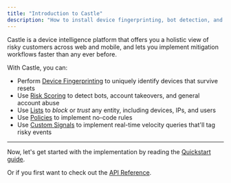 ```yaml
---
title: "Introduction to Castle"
description: "How to install device fingerprinting, bot detection, and much more."
---
```


Castle is a device intelligence platform that offers you a holistic view of risky customers across web and mobile, and lets you implement mitigation workflows faster than any ever before.

With Castle, you can:

* Perform [Device Fingerprinting](/docs/device-fingerprinting) to uniquely identify devices that survive resets
* Use [Risk Scoring](/docs/risk-scoring) to detect bots, account takeovers, and general account abuse
* Use [Lists](/docs/lists) to _block_ or _trust_ any entity, including devices, IPs, and users
* Use [Policies](/docs/creating-a-policy) to implement no-code rules
* Use [Custom Signals](/docs/custom-signals) to implement real-time velocity queries that'll tag risky events

---

Now, let's get started with the implementation by reading the [Quickstart guide](/docs/quickstart).

Or if you first want to check out the [API Reference](https://reference.castle.io).